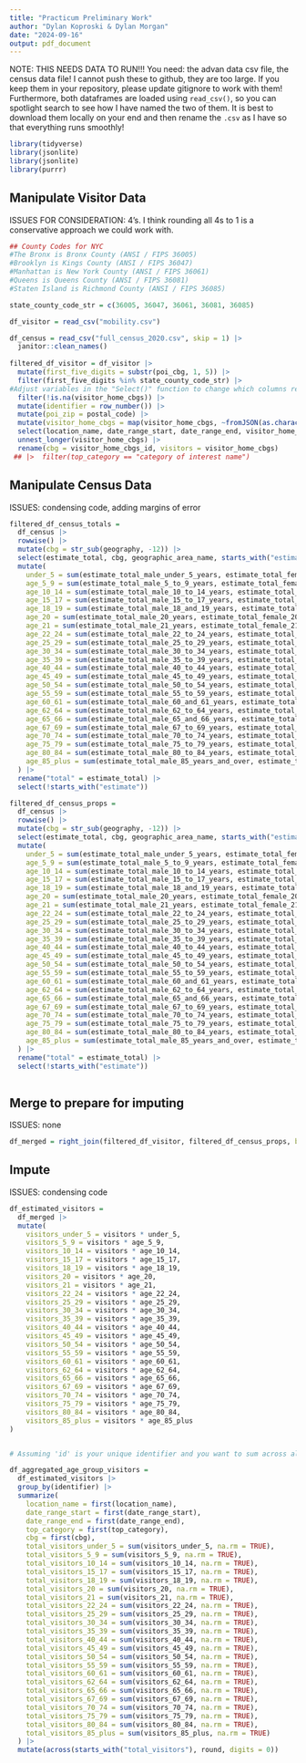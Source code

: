 ```yaml
---
title: "Practicum Preliminary Work"
author: "Dylan Koproski & Dylan Morgan"
date: "2024-09-16"
output: pdf_document
---
```


NOTE: THIS NEEDS DATA TO RUN!!! You need: the advan data csv file, the census data file! I cannot push these to github, they are too large. If you keep them in your repository, please update gitignore to work with them! Furthermore, both dataframes are loaded using `read_csv()`, so you can spotlight search to see how I have named the two of them. It is best to download them locally on your end and then rename the `.csv` as I have so that everything runs smoothly!
```r
library(tidyverse)
library(jsonlite)
library(jsonlite)
library(purrr)
```

## Manipulate Visitor Data

ISSUES FOR CONSIDERATION: 4's. I think rounding all 4s to 1 is a conservative approach we could work with.

```r
## County Codes for NYC
#The Bronx is Bronx County (ANSI / FIPS 36005)
#Brooklyn is Kings County (ANSI / FIPS 36047)
#Manhattan is New York County (ANSI / FIPS 36061)
#Queens is Queens County (ANSI / FIPS 36081)
#Staten Island is Richmond County (ANSI / FIPS 36085)

state_county_code_str = c(36005, 36047, 36061, 36081, 36085)

df_visitor = read_csv("mobility.csv")

df_census = read_csv("full_census_2020.csv", skip = 1) |> 
  janitor::clean_names()
  
filtered_df_visitor = df_visitor |> 
  mutate(first_five_digits = substr(poi_cbg, 1, 5)) |>
  filter(first_five_digits %in% state_county_code_str) |> 
#Adjust variables in the "Select()" function to change which columns remain in the final dataframe.
  filter(!is.na(visitor_home_cbgs)) |> 
  mutate(identifier = row_number()) |> 
  mutate(poi_zip = postal_code) |> 
  mutate(visitor_home_cbgs = map(visitor_home_cbgs, ~fromJSON(as.character(.)))) |> 
  select(location_name, date_range_start, date_range_end, visitor_home_cbgs, top_category, identifier, poi_cbg, poi_zip) |>
  unnest_longer(visitor_home_cbgs) |>
  rename(cbg = visitor_home_cbgs_id, visitors = visitor_home_cbgs) 
 ## |>  filter(top_category == "category of interest name")
```

## Manipulate Census Data

ISSUES: condensing code, adding margins of error

```r
filtered_df_census_totals =
  df_census |> 
  rowwise() |> 
  mutate(cbg = str_sub(geography, -12)) |> 
  select(estimate_total, cbg, geographic_area_name, starts_with("estimate")) |> 
  mutate(
    under_5 = sum(estimate_total_male_under_5_years, estimate_total_female_under_5_years),
    age_5_9 = sum(estimate_total_male_5_to_9_years, estimate_total_female_5_to_9_years),
    age_10_14 = sum(estimate_total_male_10_to_14_years, estimate_total_female_10_to_14_years),
    age_15_17 = sum(estimate_total_male_15_to_17_years, estimate_total_female_15_to_17_years),
    age_18_19 = sum(estimate_total_male_18_and_19_years, estimate_total_female_18_and_19_years),
    age_20 = sum(estimate_total_male_20_years, estimate_total_female_20_years),
    age_21 = sum(estimate_total_male_21_years, estimate_total_female_21_years),
    age_22_24 = sum(estimate_total_male_22_to_24_years, estimate_total_female_22_to_24_years),
    age_25_29 = sum(estimate_total_male_25_to_29_years, estimate_total_female_25_to_29_years),
    age_30_34 = sum(estimate_total_male_30_to_34_years, estimate_total_female_30_to_34_years),
    age_35_39 = sum(estimate_total_male_35_to_39_years, estimate_total_female_35_to_39_years),
    age_40_44 = sum(estimate_total_male_40_to_44_years, estimate_total_female_40_to_44_years),
    age_45_49 = sum(estimate_total_male_45_to_49_years, estimate_total_female_45_to_49_years),
    age_50_54 = sum(estimate_total_male_50_to_54_years, estimate_total_female_50_to_54_years),
    age_55_59 = sum(estimate_total_male_55_to_59_years, estimate_total_female_55_to_59_years),
    age_60_61 = sum(estimate_total_male_60_and_61_years, estimate_total_female_60_and_61_years),
    age_62_64 = sum(estimate_total_male_62_to_64_years, estimate_total_female_62_to_64_years),
    age_65_66 = sum(estimate_total_male_65_and_66_years, estimate_total_female_65_and_66_years),
    age_67_69 = sum(estimate_total_male_67_to_69_years, estimate_total_female_67_to_69_years),
    age_70_74 = sum(estimate_total_male_70_to_74_years, estimate_total_female_70_to_74_years),
    age_75_79 = sum(estimate_total_male_75_to_79_years, estimate_total_female_75_to_79_years),
    age_80_84 = sum(estimate_total_male_80_to_84_years, estimate_total_female_80_to_84_years),
    age_85_plus = sum(estimate_total_male_85_years_and_over, estimate_total_female_85_years_and_over)
  ) |>
  rename("total" = estimate_total) |> 
  select(!starts_with("estimate"))

filtered_df_census_props =
  df_census |> 
  rowwise() |> 
  mutate(cbg = str_sub(geography, -12)) |> 
  select(estimate_total, cbg, geographic_area_name, starts_with("estimate")) |> 
  mutate(
    under_5 = sum(estimate_total_male_under_5_years, estimate_total_female_under_5_years) / estimate_total / estimate_total,
    age_5_9 = sum(estimate_total_male_5_to_9_years, estimate_total_female_5_to_9_years) / estimate_total,
    age_10_14 = sum(estimate_total_male_10_to_14_years, estimate_total_female_10_to_14_years) / estimate_total,
    age_15_17 = sum(estimate_total_male_15_to_17_years, estimate_total_female_15_to_17_years) / estimate_total,
    age_18_19 = sum(estimate_total_male_18_and_19_years, estimate_total_female_18_and_19_years) / estimate_total,
    age_20 = sum(estimate_total_male_20_years, estimate_total_female_20_years) / estimate_total,
    age_21 = sum(estimate_total_male_21_years, estimate_total_female_21_years) / estimate_total,
    age_22_24 = sum(estimate_total_male_22_to_24_years, estimate_total_female_22_to_24_years) / estimate_total,
    age_25_29 = sum(estimate_total_male_25_to_29_years, estimate_total_female_25_to_29_years) / estimate_total,
    age_30_34 = sum(estimate_total_male_30_to_34_years, estimate_total_female_30_to_34_years) / estimate_total,
    age_35_39 = sum(estimate_total_male_35_to_39_years, estimate_total_female_35_to_39_years) / estimate_total,
    age_40_44 = sum(estimate_total_male_40_to_44_years, estimate_total_female_40_to_44_years) / estimate_total,
    age_45_49 = sum(estimate_total_male_45_to_49_years, estimate_total_female_45_to_49_years) / estimate_total,
    age_50_54 = sum(estimate_total_male_50_to_54_years, estimate_total_female_50_to_54_years) / estimate_total,
    age_55_59 = sum(estimate_total_male_55_to_59_years, estimate_total_female_55_to_59_years) / estimate_total,
    age_60_61 = sum(estimate_total_male_60_and_61_years, estimate_total_female_60_and_61_years) / estimate_total,
    age_62_64 = sum(estimate_total_male_62_to_64_years, estimate_total_female_62_to_64_years) / estimate_total,
    age_65_66 = sum(estimate_total_male_65_and_66_years, estimate_total_female_65_and_66_years) / estimate_total,
    age_67_69 = sum(estimate_total_male_67_to_69_years, estimate_total_female_67_to_69_years) / estimate_total,
    age_70_74 = sum(estimate_total_male_70_to_74_years, estimate_total_female_70_to_74_years) / estimate_total,
    age_75_79 = sum(estimate_total_male_75_to_79_years, estimate_total_female_75_to_79_years) / estimate_total,
    age_80_84 = sum(estimate_total_male_80_to_84_years, estimate_total_female_80_to_84_years) / estimate_total,
    age_85_plus = sum(estimate_total_male_85_years_and_over, estimate_total_female_85_years_and_over) / estimate_total
  ) |>
  rename("total" = estimate_total) |> 
  select(!starts_with("estimate"))
  

```


## Merge to prepare for imputing

ISSUES: none

```r
df_merged = right_join(filtered_df_visitor, filtered_df_census_props, by = "cbg")
```

## Impute

ISSUES: condensing code

```r
df_estimated_visitors =
  df_merged |> 
  mutate(
    visitors_under_5 = visitors * under_5,
    visitors_5_9 = visitors * age_5_9,
    visitors_10_14 = visitors * age_10_14,
    visitors_15_17 = visitors * age_15_17,
    visitors_18_19 = visitors * age_18_19,
    visitors_20 = visitors * age_20,
    visitors_21 = visitors * age_21,
    visitors_22_24 = visitors * age_22_24,
    visitors_25_29 = visitors * age_25_29,
    visitors_30_34 = visitors * age_30_34,
    visitors_35_39 = visitors * age_35_39,
    visitors_40_44 = visitors * age_40_44,
    visitors_45_49 = visitors * age_45_49,
    visitors_50_54 = visitors * age_50_54,
    visitors_55_59 = visitors * age_55_59,
    visitors_60_61 = visitors * age_60_61,
    visitors_62_64 = visitors * age_62_64,
    visitors_65_66 = visitors * age_65_66,
    visitors_67_69 = visitors * age_67_69,
    visitors_70_74 = visitors * age_70_74,
    visitors_75_79 = visitors * age_75_79,
    visitors_80_84 = visitors * age_80_84,
    visitors_85_plus = visitors * age_85_plus
)


# Assuming 'id' is your unique identifier and you want to sum across all age groups for each identifier

df_aggregated_age_group_visitors = 
  df_estimated_visitors |> 
  group_by(identifier) |> 
  summarize(
    location_name = first(location_name),
    date_range_start = first(date_range_start),
    date_range_end = first(date_range_end),
    top_category = first(top_category),
    cbg = first(cbg),
    total_visitors_under_5 = sum(visitors_under_5, na.rm = TRUE),
    total_visitors_5_9 = sum(visitors_5_9, na.rm = TRUE),
    total_visitors_10_14 = sum(visitors_10_14, na.rm = TRUE),
    total_visitors_15_17 = sum(visitors_15_17, na.rm = TRUE),
    total_visitors_18_19 = sum(visitors_18_19, na.rm = TRUE),
    total_visitors_20 = sum(visitors_20, na.rm = TRUE),
    total_visitors_21 = sum(visitors_21, na.rm = TRUE),
    total_visitors_22_24 = sum(visitors_22_24, na.rm = TRUE),
    total_visitors_25_29 = sum(visitors_25_29, na.rm = TRUE),
    total_visitors_30_34 = sum(visitors_30_34, na.rm = TRUE),
    total_visitors_35_39 = sum(visitors_35_39, na.rm = TRUE),
    total_visitors_40_44 = sum(visitors_40_44, na.rm = TRUE),
    total_visitors_45_49 = sum(visitors_45_49, na.rm = TRUE),
    total_visitors_50_54 = sum(visitors_50_54, na.rm = TRUE),
    total_visitors_55_59 = sum(visitors_55_59, na.rm = TRUE),
    total_visitors_60_61 = sum(visitors_60_61, na.rm = TRUE),
    total_visitors_62_64 = sum(visitors_62_64, na.rm = TRUE),
    total_visitors_65_66 = sum(visitors_65_66, na.rm = TRUE),
    total_visitors_67_69 = sum(visitors_67_69, na.rm = TRUE),
    total_visitors_70_74 = sum(visitors_70_74, na.rm = TRUE),
    total_visitors_75_79 = sum(visitors_75_79, na.rm = TRUE),
    total_visitors_80_84 = sum(visitors_80_84, na.rm = TRUE),
    total_visitors_85_plus = sum(visitors_85_plus, na.rm = TRUE)
  ) |> 
  mutate(across(starts_with("total_visitors"), round, digits = 0))


```

